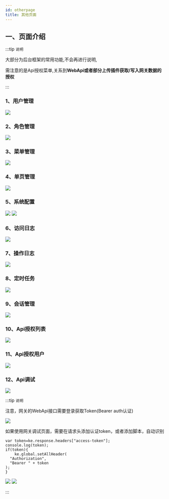 ```yaml
---
id: otherpage
title: 其他页面
---
```


## 一、页面介绍
:::tip `说明`

大部分为后台框架的常用功能,不会再进行说明,

需注意的是Api授权菜单,关系到**WebApi或者部分上传插件获取/写入网关数据的授权**

:::
### 1、用户管理
![](/img/docs/otherpage-1.png)
### 2、角色管理
![](/img/docs/otherpage-2.png)
### 3、菜单管理
![](/img/docs/otherpage-3.png)
### 4、单页管理
![](/img/docs/otherpage-4.png)
### 5、系统配置
![](/img/docs/otherpage-5.png)
![](/img/docs/otherpage-6.png)
### 6、访问日志
![](/img/docs/otherpage-7.png)
### 7、操作日志
![](/img/docs/otherpage-8.png)
### 8、定时任务
![](/img/docs/otherpage-9.png)
### 9、会话管理
![](/img/docs/otherpage-10.png)
### 10、Api授权列表
![](/img/docs/otherpage-11.png)
### 11、Api授权用户
![](/img/docs/otherpage-12.png)
### 12、Api调试
![](/img/docs/otherpage-13.png)


:::tip `说明`

注意，网关的WebApi接口需要登录获取Token(Bearer auth认证)

![](/img/docs/webapi-1.png)

如果使用网关调试页面，需要在请求头添加认证token，或者添加脚本，自动识别

```
var token=ke.response.headers["access-token"];
console.log(token);
if(token){
    ke.global.setAllHeader(
  "Authorization",
  "Bearer " + token
);
}
```
![](/img/docs/webapi-2.png)
![](/img/docs/webapi-3.png)


:::
